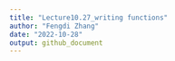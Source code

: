 ```yaml
---
title: "Lecture10.27_writing functions"
author: "Fengdi Zhang"
date: "2022-10-28"
output: github_document
---
```


```r

```

## 

```r

```

## 



```r

```



